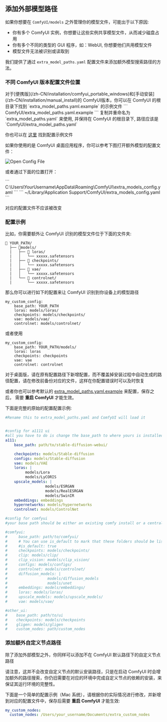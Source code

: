 ## 添加外部模型路径

如果你想要在 `ComfyUI/models` 之外管理你的模型文件，可能出于以下原因:

- 你有多个 ComfyUI 实例，你想要让这些实例共享模型文件，从而减少磁盘占用
- 你有多个不同的类型的 GUI 程序，如：WebUI, 你想要他们共用模型文件
- 模型文件无法被识别或读取到

我们提供了通过 `extra_model_paths.yaml` 配置文件来添加额外模型搜索路径的方法。

### 不同 ComfyUI 版本配置文件位置

<Tabs>
  <Tab title="Portable 及自部署">
  对于[便携版](/zh-CN/installation/comfyui_portable_windows)和[手动安装](/zh-CN/installation/manual_install)的 ComfyUI版本，你可以在 ComfyUI 的根目录下找到 `extra_model_paths.yaml.example` 的示例文件
  ```
  ComfyUI/extra_model_paths.yaml.example
  ```
  复制并重命名为 `extra_model_paths.yaml` 来使用, 并保持在 ComfyUI 的根目录下, 路径应该是 `ComfyUI/extra_model_paths.yaml`

  你也可以在 [这里](https://github.com/comfyanonymous/ComfyUI/blob/master/extra_model_paths.yaml.example) 找到配置示例文件

  </Tab>
  <Tab title="ComfyUI Desktop">
  如果你使用的是 ComfyUI 桌面应用程序，你可以参考下图打开额外模型的配置文件：

  ![Open Config File](/images/zh/desktop/extra_model_paths.jpg)

  或者通过下面的位置打开：

  <Tabs>
    <Tab title="Windows">
      ```
      C:\Users\YourUsername\AppData\Roaming\ComfyUI\extra_models_config.yaml
      ```
    </Tab>
    <Tab title="macOS">
      ```
      ~/Library/Application Support/ComfyUI/extra_models_config.yaml
      ```
    </Tab>
  </Tabs>

  对应的配置文件不应该被改变
  </Tab>
</Tabs>

### 配置示例

比如，你需要额外让 ComfyUI 识别的模型文件位于下面的文件夹:

```
📁 YOUR_PATH/
  ├── 📁models/
  |   ├── 📁 loras/
  |   │   └── xxxxx.safetensors
  |   ├── 📁 checkpoints/
  |   │   └── xxxxx.safetensors
  |   ├── 📁 vae/
  |   │   └── xxxxx.safetensors
  |   └── 📁 controlnet/
  |       └── xxxxx.safetensors
```

那么你可以进行如下的配置来让 ComfyUI 识别到你设备上的模型路径

```
my_custom_config:
    base_path: YOUR_PATH
    loras: models/loras/
    checkpoints: models/checkpoints/
    vae: models/vae/
    controlnet: models/controlnet/
```

或者使用
```
my_custom_config:
    base_path: YOUR_PATH/models/
    loras: loras
    checkpoints: checkpoints
    vae: vae
    controlnet: controlnet
```

<Warning>
  对于桌面版，请在原有配置路径下新增配置，而不覆盖掉安装过程中自动生成的路径配置，请在修改前备份对应的文件，这样在你配置错误时可以及时恢复
</Warning>

或者你也可以参考默认的 [extra_model_paths.yaml.example](https://github.com/comfyanonymous/ComfyUI/blob/master/extra_model_paths.yaml.example) 来配置，保存之后， 需要 **重启 ComfyUI** 才能生效。

下面是完整的原始的配置配置示例:

```yaml
#Rename this to extra_model_paths.yaml and ComfyUI will load it


#config for a1111 ui
#all you have to do is change the base_path to where yours is installed
a111:
    base_path: path/to/stable-diffusion-webui/

    checkpoints: models/Stable-diffusion
    configs: models/Stable-diffusion
    vae: models/VAE
    loras: |
         models/Lora
         models/LyCORIS
    upscale_models: |
                  models/ESRGAN
                  models/RealESRGAN
                  models/SwinIR
    embeddings: embeddings
    hypernetworks: models/hypernetworks
    controlnet: models/ControlNet

#config for comfyui
#your base path should be either an existing comfy install or a central folder where you store all of your models, loras, etc.

#comfyui:
#     base_path: path/to/comfyui/
#     # You can use is_default to mark that these folders should be listed first, and used as the default dirs for eg downloads
#     #is_default: true
#     checkpoints: models/checkpoints/
#     clip: models/clip/
#     clip_vision: models/clip_vision/
#     configs: models/configs/
#     controlnet: models/controlnet/
#     diffusion_models: |
#                  models/diffusion_models
#                  models/unet
#     embeddings: models/embeddings/
#     loras: models/loras/
#     upscale_models: models/upscale_models/
#     vae: models/vae/

#other_ui:
#    base_path: path/to/ui
#    checkpoints: models/checkpoints
#    gligen: models/gligen
#    custom_nodes: path/custom_nodes

```

### 添加额外自定义节点路径

除了添加外部模型之外，你同样可以添加不在 ComfyUI 默认路径下的自定义节点路径

<Tip>
  请注意，这并不会改变自定义节点的默认安装路径，只是在启动 ComfyUI 时会增加额外的路径搜索，你仍旧需要在对应的环境中完成自定义节点的依赖的安装，来保证其运行环境的完整性。
</Tip>

下面是一个简单的配置示例（Mac 系统），请根据你的实际情况进行修改，并新增到对应的配置文件中，保存后需要 **重启 ComfyUI** 才能生效:

```yaml
my_custom_nodes:
  custom_nodes: /Users/your_username/Documents/extra_custom_nodes
```